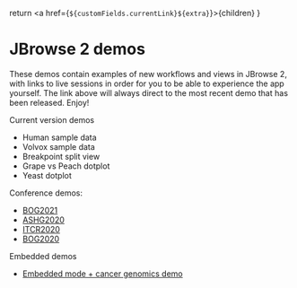 
  return <a href={`${customFields.currentLink}${extra}`}>{children}</a>
}

# JBrowse 2 demos

These demos contain examples of new workflows and views in JBrowse 2, with links
to live sessions in order for you to be able to experience the app yourself.
The link above will always direct to the most recent demo that has been released.
Enjoy!

Current version demos

- <Link extra="?config=test_data/config_demo.json">Human sample data</Link>
- <Link extra="?config=test_data/volvox/config.json">Volvox sample data</Link>
- <Link extra="?config=test_data/breakpoint/config.json">
    Breakpoint split view
  </Link>
- <Link extra="?config=test_data/config_dotplot.json">
    Grape vs Peach dotplot
  </Link>
- <Link extra="?config=test_data/yeast_synteny/config.json">Yeast dotplot</Link>

Conference demos:

- [BOG2021](http://jbrowse.org/demos/bog2021/)
- [ASHG2020](http://jbrowse.org/demos/ashg2020/)
- [ITCR2020](http://jbrowse.org/demos/itcr2020/)
- [BOG2020](http://jbrowse.org/demos/bog2020/)

Embedded demos

- [Embedded mode + cancer genomics demo](http://jbrowse.org/demos/cancer-demo-2020/)

